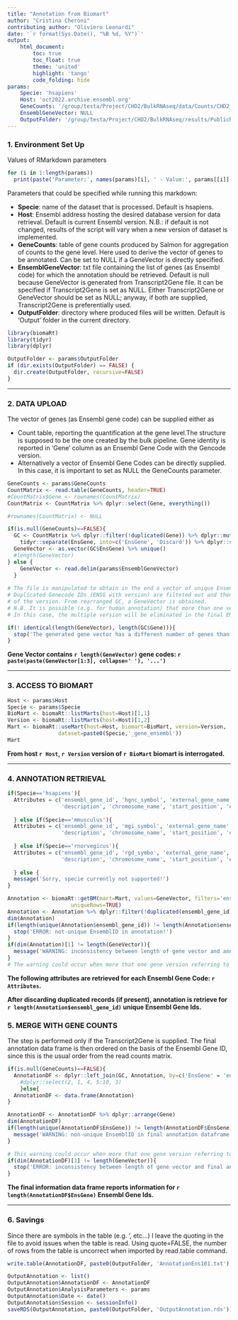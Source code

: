 ```yaml
---
title: "Annotation from Biomart"
author: "Cristina Cheroni"
contributing author: "Oliviero Leonardi"
date: '`r format(Sys.Date(), "%B %d, %Y")`'
output:
    html_document:
        toc: true
        toc_float: true
        theme: 'united'
        highlight: 'tango'
        code_folding: hide
params: 
    Specie: 'hsapiens'
    Host: 'oct2022.archive.ensembl.org'
    GeneCounts: '/group/testa/Project/CHD2/BulkRNAseq/data/Counts/CHD2_bulkRNAseqMergedCounts.txt'
    EnsemblGeneVector: NULL
    OutputFolder: '/group/testa/Project/CHD2/BulkRNAseq/results/PublicRepo/0a.GeneAnnotation/Output/'
---
```



### 1. Environment Set Up
Values of RMarkdown parameters

```r
for (i in 1:length(params))
  print(paste('Parameter:', names(params)[i], ' - Value:', params[[i]], '- Class:', class(params[[i]])))
```

Parameters that could be specified while running this markdown: 

 * __Specie__: name of the dataset that is processed. Default is hsapiens.
 * __Host__: Ensembl address hosting  the desired database version for data retrieval. Default is current Ensembl version. N.B.: if default is not changed, results of the script will vary when a new version of dataset is implemented.  
 * __GeneCounts__: table of gene counts produced by Salmon for aggregation of counts to the gene level. Here used to derive the vector of genes to be annotated. Can be set to NULL if a GeneVector is directly specified.
 * __EnsemblGeneVector__: txt file containing the list of genes (as Ensembl code) for which the annotation should be retrieved. Default is null because GeneVector is generated from Transcript2Gene file. It can be specified if Transcript2Gene is set as NULL. Either Transcript2Gene or GeneVector should be set as NULL; anyway, if both are supplied, Transcript2Gene is preferentially used. 
 * __OutputFolder__: directory where produced files will be written. Default is 'Output' folder in the current directory. 

```r
library(biomaRt)
library(tidyr)
library(dplyr)
```


```r
OutputFolder <- params$OutputFolder
if (dir.exists(OutputFolder) == FALSE) {
  dir.create(OutputFolder, recursive=FALSE)
}
```

****

### 2. DATA UPLOAD

The vector of genes (as Ensembl gene code) can be supplied either as

 * Count table, reporting the quantification at the gene level.The structure is supposed to be the one created by the bulk pipeline. Gene identity is reported in 'Gene' column as an Ensembl Gene Code with the Gencode version.
 * Alternatively a vector of Ensembl Gene Codes can be directly supplied. In this case, it is important to set as NULL the GeneCounts parameter.

```r
GeneCounts <- params$GeneCounts
CountMatrix <- read.table(GeneCounts, header=TRUE)
#CountMatrix$Gene <- rownames(CountMatrix)
CountMatrix <- CountMatrix %>% dplyr::select(Gene, everything())

#rownames(CountMatrix) <- NULL

if(is.null(GeneCounts)==FALSE){
  GC <- CountMatrix %>% dplyr::filter(!duplicated(Gene)) %>% dplyr::mutate(EnsGene=Gene) %>%
    tidyr::separate(EnsGene, into=c('EnsGene', 'Discard')) %>% dplyr::select(Gene, EnsGene)
  GeneVector <- as.vector(GC$EnsGene) %>% unique()
  #length(GeneVector)
} else {
    GeneVector <- read.delim(params$EnsemblGeneVector)
  }
  
# The file is manipulated to obtain in the end a vector of unique EnsemblGeneCode. 
# Duplicated Genecode IDs (ENSG with version) are filteted out and then split (with separate) to get rid
# of the version. From rearranged GC, a GeneVector is obtained. 
# N.B. It is possible (e.g. for human annotation) that more than one version for the same ENSG is present.
# In this case, the multiple version will be eliminated in the final ENSG vector used for Biomart interrogation; the number of genes for which the annotation is retrieved will be different from the number of unique annotation retrieved from Biomart.  

if(! identical(length(GeneVector), length(GC$Gene))){
  stop('The generated gene vector has a different number of genes than the gene count table.')
}
```

__Gene Vector contains `r length(GeneVector)` gene codes: `r paste(paste(GeneVector[1:3], collapse=' '), '...')`__   


****

### 3. ACCESS TO BIOMART 

```r
Host <- params$Host
Specie <- params$Specie
BioMart <- biomaRt::listMarts(host=Host)[1,1]
Version <- biomaRt::listMarts(host=Host)[1,2]
Mart <- biomaRt::useMart(host=Host, biomart=BioMart, version=Version, 
                dataset=paste0(Specie,'_gene_ensembl'))
Mart
```

__From host `r Host`, `r Version` version of `r BioMart` biomart is interrogated.__  


****

### 4. ANNOTATION RETRIEVAL 

```r
if(Specie=='hsapiens'){
  Attributes = c('ensembl_gene_id', 'hgnc_symbol', 'external_gene_name', 'gene_biotype',
                 'description', 'chromosome_name', 'start_position', 'end_position')
  
  } else if(Specie=='mmusculus'){
  Attributes = c('ensembl_gene_id', 'mgi_symbol', 'external_gene_name', 'gene_biotype', 
                 'description', 'chromosome_name', 'start_position', 'end_position')
  
  } else if(Specie=='rnorvegicus'){
  Attributes = c('ensembl_gene_id', 'rgd_symbo', 'external_gene_name', 'gene_biotype', 
                 'description', 'chromosome_name', 'start_position', 'end_position')
  
  } else {
  message('Sorry, specie currently not supported!')
}
```


```r
Annotation <- biomaRt::getBM(mart=Mart, values=GeneVector, filters='ensembl_gene_id', attributes=Attributes, 
                    uniqueRows=TRUE)
Annotation <- Annotation %>% dplyr::filter(!duplicated(ensembl_gene_id))
dim(Annotation)  
if(length(unique(Annotation$ensembl_gene_id)) != length(Annotation$ensembl_gene_id)){
  stop('ERROR: not-unique EnsemblID in annotation!')
} 
if(dim(Annotation)[1] != length(GeneVector)){
  message('WARNING: inconsistency between length of gene vector and annotation!')
} 
# The warning could occur when more that one gene version referring to the same ENSG is present in the Genecode annotation (e.g. Human V27). The procedure is still correct and the same annotation from Biomart will be used for both the version in the join step. 
```


__The following attributes are retrieved for each Ensembl Gene Code: `r Attributes`.__  

__After discarding duplicated records (if present), annotation is retrieve for `r length(Annotation$ensembl_gene_id)` unique Ensembl Gene Ids.__



### 5. MERGE WITH GENE COUNTS

The step is performed only if the Transcript2Gene is supplied. The final annotation data frame is then ordered on the basis of the Ensembl Gene ID, since this is the usual order from the read counts matrix. 

```r
if(is.null(GeneCounts)==FALSE){
  AnnotationDF <- dplyr::left_join(GC, Annotation, by=c('EnsGene' = 'ensembl_gene_id')) #%>%
    #dplyr::select(2, 1, 4, 5:10, 3)
    }else{
  AnnotationDF <- data.frame(Annotation)
}  

AnnotationDF <- AnnotationDF %>% dplyr::arrange(Gene)
dim(AnnotationDF)
if(length(unique(AnnotationDF$EnsGene)) != length(AnnotationDF$EnsGene)){
  message('WARNING: non-unique EnsemblID in final annotation dataframe!')
} 

# This warning could occur when more that one gene version referring to the same ENSG is present in the Genecode annotation (see above).
if(dim(AnnotationDF)[1] != length(GeneVector)){
  stop('ERROR: inconsistency between length of gene vector and final annotation dataframe!')
}
```

__The final information data frame reports information for `r length(AnnotationDF$EnsGene)` Ensembl Gene Ids.__

****

### 6. Savings

Since there are symbols in the table (e.g. ', etc...) I leave the quoting in the file to avoid issues when the table is read. Using quote=FALSE, the number of rows from the table is uncorrect when imported by read.table command. 

```r
write.table(AnnotationDF, paste0(OutputFolder, 'AnnotationEns101.txt'), quote=TRUE, row.names=FALSE, sep='\t')
```


```r
OutputAnnotation <- list()
OutputAnnotation$AnnotationDF <- AnnotationDF
OutputAnnotation$AnalysisParameters <- params
OutputAnnotation$Date <- date()
OutputAnnotation$Session <- sessionInfo()
saveRDS(OutputAnnotation, paste0(OutputFolder, 'OutputAnnotation.rds')) 
```

 